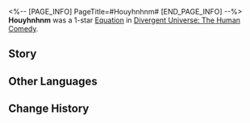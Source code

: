 <%-- [PAGE_INFO]
PageTitle=#Houyhnhnm#
[END_PAGE_INFO] --%>
{{Removed|Equation}}
{{Equation Infobox
|period   = The Human Comedy
|rarity   = 1
|path1    = Abundance*3
|path2    = Destruction*2
|effect   = Every stack of "{{Extra Effect|Grit|60000005}}" a character has will increase their HP restored by {{Color|h|2%}}.
|mentions = Houyhnhnm
}}
'''Houyhnhnm''' was a 1-star [[Divergent Universe: The Human Comedy/Equations|Equation]] in [[Divergent Universe: The Human Comedy]].

==Story==
{{Description|Your thick armor blocks attacks and crushes starskiffs. Your four limbs roam around the battlefield as though you have inexhaustible energy. No mortal being is your match. Death nourishes the grass and the blood gathers into streams. The world is a vast wilderness, ready to be trampled and traversed by you.<br /><br />You wield a living weapon, a spear crafted by the borisin. Its tentacles can pierce through the chest of enemies and devour their bodies. Whenever you charge through the battlefield and fire, cries of agony come from your enemies' throats as well as the tip of their spear like the howling wind on wintry nights.<br /><br />Primal instincts and pleasures surge in your body, and you yearn to reclaim the freedom to hunt and kill in this age of iron and fire. You will march relentlessly forward until the day destruction, too, claims you.}}
<!--
==Gameplay Notes==
* 
-->
==Other Languages==
{{Other Languages
|en   = Houyhnhnm
|zhs  = 慧骃
|zht  = 慧駰
|ja   = {{Rubi|慧駿|けいしゅん}}
|ko   = 후이늠
|es   = Houyhnhnm
|fr   = Houyhnhnm
|ru   = Гуигнгнм
|th   = Houyhnhnm
|vi   = Tuệ Nhân
|de   = Houyhnhnm
|id   = Houyhnhnm
|pt   = Houyhnhnm
}}

==Change History==
{{Change History|2.3}}
